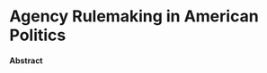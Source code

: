 # Agency Rulemaking in American Politics

#### Abstract {-}

<!-- `readLines(here::here("01-rulamaking/abstract.txt"))` -->